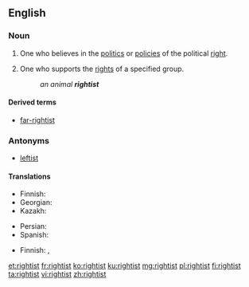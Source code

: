 ==English==

===Noun===
{{en-noun}}

# One who believes in the [[politics]] or [[policy|policies]] of the political [[right]].
# {{label|en|in combination}} One who supports the [[right]]s of a specified group.
#: ''an animal '''rightist'''''

====Derived terms====
* [[far-rightist]]

===Antonyms===
* [[leftist]]

====Translations====
{{trans-top|supporter of the political right}}
* Finnish: {{t+|fi|oikeistolainen}}
* Georgian: {{t|ka|მემარჯვენე|sc=Geor}}
* Kazakh: {{t|kk|оңшыл|sc=Cyrl}}
{{trans-mid}}
* Persian: {{t|fa|راست‌گرا|tr=râst-garâ}}
* Spanish: {{t+|es|derechista|m|f}}
{{trans-bottom}}

{{trans-top|supporter of the rights of a group}}
* Finnish: {{t|fi|[[oikeuksien]] [[puolustaja]]}}, {{t|fi|[[oikeus]][[aktivisti]]}}
{{trans-mid}}
{{trans-bottom}}

[[et:rightist]]
[[fr:rightist]]
[[ko:rightist]]
[[ku:rightist]]
[[mg:rightist]]
[[pl:rightist]]
[[fi:rightist]]
[[ta:rightist]]
[[vi:rightist]]
[[zh:rightist]]